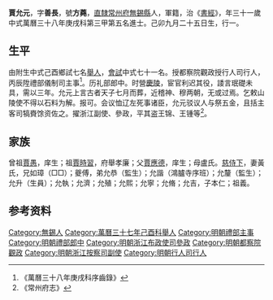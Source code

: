 {{明清人物信息框
| 姓名 = 賈允元
| 原名 =
| 圖片名稱= 
| 圖片大小 =
| 圖片說明 = 
| 最高職務 =浙江參政
| 國家 = 大明 
| 爵位 =
| 籍貫 = [[南直隸|直隸]][[無錫縣|無錫縣]]
| 族裔 = 漢人
| 字號 = 
| 諡號 =
| 出生日期 = 己卯九月二十五日
| 出生地點 =
| 逝世日期 = 
| 逝世地點 =
| 墓葬 =
| 配偶 = 黃氏
| 親屬 = 曾祖[[賈愚|賈愚]]，祖[[賈時習|賈時習]]，父[[賈應德|賈應德]]，母盧氏
| 出身 =
* 萬曆三十七年己酉科舉人
* 萬曆三十八年庚戌科進士
| 經歷 =
| 著作 =  
}}
'''賈允元'''{{BD|1579年||？年||}}，字'''善長'''，號'''方蕘'''，[[南直隸|直隸]][[常州府|常州府]][[無錫縣|無錫縣]]人，軍籍，治《[[書經|書經]]》，年三十一歲中式萬曆三十八年庚戌科第三甲第五名進士。己卯九月二十五日生，行一。

==生平==
由附生中式己酉鄉試七名[[舉人|舉人]]，[[會試|會試]]中式七十一名。授都察院觀政授行人司行人，丙辰陞禮部儀制司主事<ref>《萬曆三十八年庚戌科序齒錄》</ref>。历礼部郎中。时營[[明慶陵|慶陵]]，宦官利迟其役，諉言珉礎未具，需以三年。允元上言古者天子七月而葬，近稽神、穆两朝，无或过焉。乞敕山陵使不得以石料为解。报可。会议恤辽左死事诸臣，允元驳议人与祭五金，且括主客司犒賚馀资佐之。擢浙江副使、參政，平其盗王锦、王锺等<ref>《常州府志》</ref>。

== 家族 ==
曾祖[[賈愚|賈愚]]，庠生；祖[[賈時習|賈時習]]，府舉孝廉；父[[賈應德|賈應德]]，庠生；母盧氏。[[慈侍下|慈侍下]]，妻黃氏，兄如璋（□□）；夔傅，弟允恭（監生）；允諧（鴻臚寺序班）；允釐（監生）；允升（生員）；允執；允濟；允殖；允熙；允寧；允脩；允吉，子本仁；祖義。

== 参考资料 ==
{{reflist}}

{{萬曆三十八年庚戌科殿试金榜}}

{{Authority control}}

{{DEFAULTSORT:Jia賈}}
[[Category:無錫人|Category:無錫人]]
[[Category:萬曆三十七年己酉科舉人|Category:萬曆三十七年己酉科舉人]]
[[Category:明朝禮部主事|Category:明朝禮部主事]]
[[Category:明朝禮部郎中|Category:明朝禮部郎中]]
[[Category:明朝浙江布政使司參政|Category:明朝浙江布政使司參政]]
[[Category:明朝都察院觀政|Category:明朝都察院觀政]]
[[Category:明朝浙江按察司副使|Category:明朝浙江按察司副使]]
[[Category:明朝行人司行人|Category:明朝行人司行人]]


{{明朝人物小作品}}